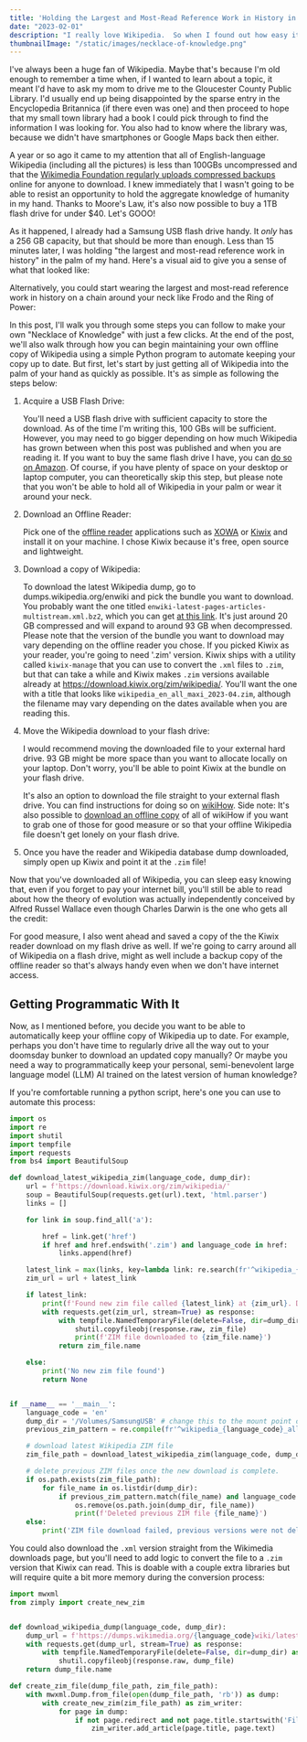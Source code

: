 ```yaml
---
title: 'Holding the Largest and Most-Read Reference Work in History in the Palm of Your Hand'
date: "2023-02-01"
description: "I really love Wikipedia.  So when I found out how easy it was to download a copy of the entirety of Wikipedia, I was powerless to resist the opportunity to hold the aggregate knowledge of humanity in the palm of my hand."
thumbnailImage: "/static/images/necklace-of-knowledge.png"
---
```


I've always been a huge fan of Wikipedia.  Maybe that's because I'm old enough to remember a time when, if I wanted to learn about a topic, it meant I'd have to ask my mom to drive me to the Gloucester County Public Library.   I'd usually end up being disappointed by the sparse entry in the Encyclopedia Britannica (if there even was one) and then proceed to hope that my small town library had a book I could pick through to find the information I was looking for.   You also had to know where the library was, because we didn't have smartphones or Google Maps back then either.

A year or so ago it came to my attention that all of English-language Wikipedia (including all the pictures) is less than 100GBs uncompressed and that the [Wikimedia Foundation regularly uploads compressed backups](https://en.wikipedia.org/wiki/Wikipedia:Database_download) online for anyone to download.   I knew immediately that I wasn't going to be able to resist an opportunity to hold the aggregate knowledge of humanity in my hand.   Thanks to Moore's Law, it's also now possible to buy a 1TB flash drive for under $40.  Let's GOOO!

As it happened, I already had a Samsung USB flash drive handy.   It *only* has a 256 GB capacity, but that should be more than enough.  Less than 15 minutes later, I was holding "the largest and most-read reference work in history" in the palm of my hand.  Here's a visual aid to give you a sense of what that looked like:

<BlogImage
    src="/static/images/blog-me-and-wikipedia.webp"
    alt="Me and Wikipedia."
    width={400}
    height={500}
/>

Alternatively, you could start wearing the largest and most-read reference work in history on a chain around your neck like Frodo and the Ring of Power:

<BlogImage
    src="/static/images/blog-necklace-of-knowledge.webp"
    alt="Necklace of Knowledge(TM)."
    width={400}
    height={500}
/>

In this post, I'll walk you through some steps you can follow to make your own "Necklace of Knowledge" with just a few clicks.   At the end of the post, we'll also walk through how you can begin maintaining your own offline copy of Wikipedia using a simple Python program to automate keeping your copy up to date.   But first, let's start by just getting all of Wikipedia into the palm of your hand as quickly as possible.   It's as simple as following the steps below:

1. Acquire a USB Flash Drive:
   
   You'll need a USB flash drive with sufficient capacity to store the download.  As of the time I'm writing this, 100 GBs will be sufficient.   However, you may need to go bigger depending on how much Wikipedia has grown between when this post was published and when you are reading it.  If you want to buy the same flash drive I have, you can [do so on Amazon](https://www.amazon.com/Samsung-MUF-128AB-AM-Plus-128GB/dp/B07D7Q41PM/ref=sr_1_9?crid=1H05RAA0OEWWK&keywords=usb%2Bexternal%2Bstorage%2Bsamsung%2B1tb&qid=1681235199&sprefix=usb%2Bexternal%2Bstorage%2Bsamsung%2B1tb%2Caps%2C137&sr=8-9&th=1).  Of course, if you have plenty of space on your desktop or laptop computer, you can theoretically skip this step, but please note that you won't be able to hold all of Wikipedia in your palm or wear it around your neck.  
   
2. Download an Offline Reader:
   
   Pick one of the [offline reader](https://en.wikipedia.org/wiki/Wikipedia:Database_download#Offline_Wikipedia_readers) applications such as [XOWA](http://xowa.org/home/wiki/Help/Download_XOWA.html) or [Kiwix](https://www.kiwix.org/en/) and install it on your machine.  I chose Kiwix because it's free, open source and lightweight.  
   
3. Download a copy of Wikipedia:
   
   To download the latest Wikipedia dump, go to dumps.wikipedia.org/enwiki and pick the bundle you want to download.   You probably want the one titled `enwiki-latest-pages-articles-multistream.xml.bz2`, which you can get [at this link](https://dumps.wikimedia.org/enwiki/latest/enwiki-latest-pages-articles-multistream.xml.bz2).  It's just around 20 GB compressed and will expand to around 93 GB when decompressed.   Please note that the version of the bundle you want to download may vary depending on the offline reader you chose.  If you picked Kiwix as your reader, you're going to need '.zim' version.   Kiwix ships with a utility called `kiwix-manage` that you can use to convert the `.xml` files to `.zim`, but that can take a while and Kiwix makes `.zim` versions available already at https://download.kiwix.org/zim/wikipedia/.   You'll want the one with a title that looks like `wikipedia_en_all_maxi_2023-04.zim`, although the filename may vary depending on the dates available when you are reading this.   
   
4. Move the Wikipedia download to your flash drive:
   
   I would recommend moving the downloaded file to your external hard drive.  93 GB might be more space than you want to allocate locally on your laptop.   Don't worry, you'll be able to point Kiwix at the bundle on your flash drive.
   
   It's also an option to download the file straight to your external flash drive.   You can find instructions for doing so on [wikiHow](https://www.wikihow.com/Download-Directly-to-a-Flash-Drive).  Side note: It's also possible to [download an offline copy](https://download.kiwix.org/zim/wikihow/) of all of wikiHow if you want to grab one of those for good measure or so that your offline Wikipedia file doesn't get lonely on your flash drive. 
   
5. Once you have the reader and Wikipedia database dump downloaded, simply open up Kiwix and point it at the `.zim` file!   

Now that you've downloaded all of Wikipedia, you can sleep easy knowing that, even if you forget to pay your internet bill, you'll still be able to read about how the theory of evolution was actually independently conceived by Alfred Russel Wallace even though Charles Darwin is the one who gets all the credit:

<BlogImage
    src="/static/images/wikipedia-evolution.png"
    alt="Poor Alfred..."
    width={600}
    height={300}
/>

For good measure, I also went ahead and saved a copy of the the Kiwix reader download on my flash drive as well.  If we're going to carry around all of Wikipedia on a flash drive, might as well include a backup copy of the offline reader so that's always handy even when we don't have internet access. 

## Getting Programmatic With It

Now, as I mentioned before, you decide you want to be able to automatically keep your offline copy of Wikipedia up to date.  For example, perhaps you don't have time to regularly drive all the way out to your doomsday bunker to download an updated copy manually?   Or maybe you need a way to programmatically keep your personal, semi-benevolent large language model (LLM) AI trained on the latest version of human knowledge?

If you're comfortable running a python script, here's one you can use to automate this process:

```python
import os
import re
import shutil
import tempfile
import requests
from bs4 import BeautifulSoup

def download_latest_wikipedia_zim(language_code, dump_dir):
	url = f'https://download.kiwix.org/zim/wikipedia/'
	soup = BeautifulSoup(requests.get(url).text, 'html.parser')
	links = []

	for link in soup.find_all('a'):

		href = link.get('href')
		if href and href.endswith('.zim') and language_code in href:
			links.append(href)

	latest_link = max(links, key=lambda link: re.search(fr'^wikipedia_{language_code}_all_maxi_\d{{4}}-\d{{2}}\.zim', link).group(0) if re.search(r'^wikipedia_en_all_maxi_\d{4}-\d{2}\.zim', link) else '')
	zim_url = url + latest_link

	if latest_link:
		print(f'Found new zim file called {latest_link} at {zim_url}. Downloading...')
		with requests.get(zim_url, stream=True) as response:
			with tempfile.NamedTemporaryFile(delete=False, dir=dump_dir) as zim_file:
				shutil.copyfileobj(response.raw, zim_file)
				print(f'ZIM file downloaded to {zim_file.name}')
			return zim_file.name

	else:
		print('No new zim file found')
		return None


if __name__ == '__main__':
	language_code = 'en'
	dump_dir = '/Volumes/SamsungUSB' # change this to the mount point of your USB drive or whatever other directory you might want to save things in.
	previous_zim_pattern = re.compile(fr'^wikipedia_{language_code}_all_maxi_\d{{4}}-\d{{2}}\.zim')

	# download latest Wikipedia ZIM file
	zim_file_path = download_latest_wikipedia_zim(language_code, dump_dir)

	# delete previous ZIM files once the new download is complete.
	if os.path.exists(zim_file_path):
		for file_name in os.listdir(dump_dir):
			if previous_zim_pattern.match(file_name) and language_code in file_name:
				os.remove(os.path.join(dump_dir, file_name))
				print(f'Deleted previous ZIM file {file_name}')
	else:
		print('ZIM file download failed, previous versions were not deleted')
```

You could also download the `.xml` version straight from the Wikimedia downloads page, but you'll need to add logic to convert the file to a `.zim` version that Kiwix can read.   This is doable with a couple extra libraries but will require quite a bit more memory during the conversion process:

```python
import mwxml
from zimply import create_new_zim


def download_wikipedia_dump(language_code, dump_dir):
	dump_url = f'https://dumps.wikimedia.org/{language_code}wiki/latest/{language_code}wiki-latest-pages-articles-multistream.xml.bz2'
	with requests.get(dump_url, stream=True) as response:
		with tempfile.NamedTemporaryFile(delete=False, dir=dump_dir) as dump_file:
			shutil.copyfileobj(response.raw, dump_file)
	return dump_file.name

def create_zim_file(dump_file_path, zim_file_path):
	with mwxml.Dump.from_file(open(dump_file_path, 'rb')) as dump:
		with create_new_zim(zim_file_path) as zim_writer:
			for page in dump:
				if not page.redirect and not page.title.startswith('File:'):
					zim_writer.add_article(page.title, page.text)
```